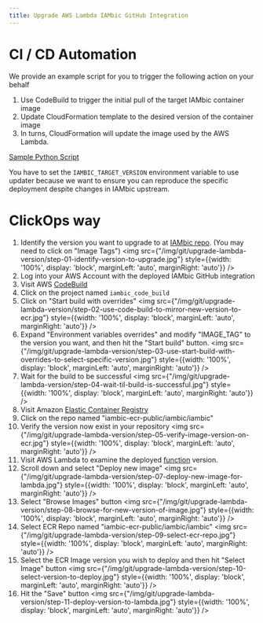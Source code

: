 ```yaml
---
title: Upgrade AWS Lambda IAMbic GitHub Integration
---
```


# CI / CD Automation

We provide an example script for you to trigger the following action on your behalf

1. Use CodeBuild to trigger the initial pull of the target IAMbic container image
1. Update CloudFormation template to the desired version of the container image
1. In turns, CloudFormation will update the image used by the AWS Lambda.

[Sample Python Script](https://github.com/noqdev/iambic/tree/main/deployment/upgrade_iambic_version_for_lambda/upgrade_lambda.py)

You have to set the `IAMBIC_TARGET_VERSION` environment variable to use updater because
we want to ensure you can reproduce the specific deployment despite changes in IAMbic upstream.

# ClickOps way

1. Identify the version you want to upgrade to at [IAMbic repo](https://gallery.ecr.aws/iambic/iambic). (You may need to click on "Image Tags")
<img src={"/img/git/upgrade-lambda-version/step-01-identify-version-to-upgrade.jpg"} style={{width: '100%', display: 'block', marginLeft: 'auto', marginRight: 'auto'}} />
1. Log into your AWS Account with the deployed IAMbic GitHub integration
1. Visit AWS [CodeBuild](https://us-east-1.console.aws.amazon.com/codesuite/codebuild/projects?region=us-east-1)
1. Click on the project named `iambic_code_build`
1. Click on "Start build with overrides"
<img src={"/img/git/upgrade-lambda-version/step-02-use-code-build-to-mirror-new-version-to-ecr.jpg"} style={{width: '100%', display: 'block', marginLeft: 'auto', marginRight: 'auto'}} />
1. Expand "Environment variables overrides" and modify "IMAGE_TAG" to the version you want, and then hit the "Start build" button.
<img src={"/img/git/upgrade-lambda-version/step-03-use-start-build-with-overrides-to-select-specific-version.jpg"} style={{width: '100%', display: 'block', marginLeft: 'auto', marginRight: 'auto'}} />
1. Wait for the build to be successful
<img src={"/img/git/upgrade-lambda-version/step-04-wait-til-build-is-successful.jpg"} style={{width: '100%', display: 'block', marginLeft: 'auto', marginRight: 'auto'}} />
1. Visit Amazon [Elastic Container Registry](https://us-east-1.console.aws.amazon.com/ecr/repositories?region=us-east-1)
1. Click on the repo named "iambic-ecr-public/iambic/iambic"
1. Verify the version now exist in your repository
<img src={"/img/git/upgrade-lambda-version/step-05-verify-image-version-on-ecr.jpg"} style={{width: '100%', display: 'block', marginLeft: 'auto', marginRight: 'auto'}} />
1. Visit AWS Lambda to examine the deployed [function](https://us-east-1.console.aws.amazon.com/lambda/home?region=us-east-1#/functions/iambic_github_app_webhook?tab=code) version.
1. Scroll down and select "Deploy new image"
<img src={"/img/git/upgrade-lambda-version/step-07-deploy-new-image-for-lambda.jpg"} style={{width: '100%', display: 'block', marginLeft: 'auto', marginRight: 'auto'}} />
1. Select "Browse Images" button
<img src={"/img/git/upgrade-lambda-version/step-08-browse-for-new-version-of-image.jpg"} style={{width: '100%', display: 'block', marginLeft: 'auto', marginRight: 'auto'}} />
1. Select ECR Repo named "iambic-ecr-public/iambic/iambic"
<img src={"/img/git/upgrade-lambda-version/step-09-select-ecr-repo.jpg"} style={{width: '100%', display: 'block', marginLeft: 'auto', marginRight: 'auto'}} />
1. Select the ECR Image version you wish to deploy and then hit "Select Image" button
<img src={"/img/git/upgrade-lambda-version/step-10-select-version-to-deploy.jpg"} style={{width: '100%', display: 'block', marginLeft: 'auto', marginRight: 'auto'}} />
1. Hit the "Save" button
<img src={"/img/git/upgrade-lambda-version/step-11-deploy-version-to-lambda.jpg"} style={{width: '100%', display: 'block', marginLeft: 'auto', marginRight: 'auto'}} />